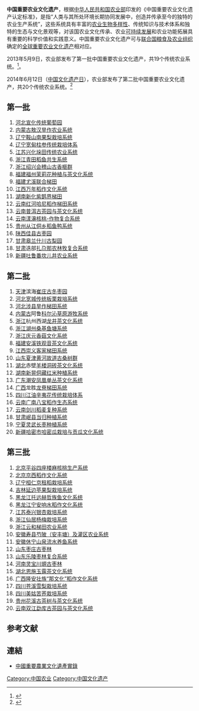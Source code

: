 '''中国重要农业文化遗产'''，根据[[中华人民共和国农业部|中华人民共和国农业部]]印发的《中国重要农业文化遗产认定标准》，是指“人类与其所处环境长期协同发展中，创造并传承至今的独特的农业生产系统”，这些系统具有丰富的[[农业|农业]][[生物多样性|生物多样性]]、传统知识与技术体系和独特的生态与文化景观等，对该国农业文化传承、农业[[可持续发展|可持续发展]]和农业功能拓展具有重要的科学价值和实践意义。中国重要农业文化遗产可与[[联合国粮食及农业组织|联合国粮食及农业组织]]确定的[[全球重要农业文化遗产|全球重要农业文化遗产]]相对应。

2013年5月9日，农业部发布了第一批中国重要农业文化遗产，共19个传统农业系统。<ref>{{Cite web |url=http://www.moa.gov.cn/govpublic/XZQYJ/201305/t20130527_3474569.htm |title=农业部关于公布第一批中国重要农业文化遗产名单的通知 |accessdate=2013-05-30 |archive-date=2013-06-11 |archive-url=https://web.archive.org/web/20130611062344/http://www.moa.gov.cn/govpublic/XZQYJ/201305/t20130527_3474569.htm |dead-url=no }}</ref>。

2014年6月12日（[[中国文化遗产日|中国文化遗产日]]），农业部发布了第二批中国重要农业文化遗产，共20个传统农业系统。<ref>{{Cite web |url=http://news.sina.com.cn/c/2014-06-12/170530348414.shtml |title=农业部发布第二批中国重要农业文化遗产 |accessdate=2015-03-30 |archive-date=2015-04-02 |archive-url=https://web.archive.org/web/20150402144255/http://news.sina.com.cn/c/2014-06-12/170530348414.shtml |dead-url=no }}</ref>

==第一批==
# [[河北|河北]][[宣化传统葡萄园|宣化传统葡萄园]]
# [[内蒙古|内蒙古]][[敖汉旱作农业系统|敖汉旱作农业系统]]
# [[辽宁|辽宁]][[鞍山南果梨栽培系统|鞍山南果梨栽培系统]]
# [[辽宁|辽宁]][[宽甸柱参传统栽培体系|宽甸柱参传统栽培体系]]
# [[江苏|江苏]][[兴化垛田|兴化垛田传统农业系统]]
# [[浙江|浙江]][[青田稻鱼共生系统|青田稻鱼共生系统]]
# [[浙江|浙江]][[绍兴会稽山古香榧群|绍兴会稽山古香榧群]]
# [[福建|福建]][[福州茉莉花种植与茶文化系统|福州茉莉花种植与茶文化系统]]
# [[福建|福建]][[尤溪联合梯田|尤溪联合梯田]]
# [[江西|江西]][[万年稻作文化系统|万年稻作文化系统]]
# [[湖南|湖南]][[紫鹊界梯田|新化紫鹊界梯田]]
# [[云南|云南]][[哈尼梯田|红河哈尼稻作梯田系统]]
# [[云南|云南]][[普洱古茶园与茶文化系统|普洱古茶园与茶文化系统]]
# [[云南|云南]][[漾濞核桃-作物复合系统|漾濞核桃-作物复合系统]]
# [[贵州|贵州]][[从江侗乡稻鱼鸭系统|从江侗乡稻鱼鸭系统]]
# [[陕西|陕西]][[佳县古枣园|佳县古枣园]]
# [[甘肃|甘肃]][[皋兰什川古梨园|皋兰什川古梨园]]
# [[甘肃|甘肃]]迭部[[扎尕那农林牧复合系统|扎尕那农林牧复合系统]]
# [[新疆|新疆]][[吐鲁番坎儿井农业系统|吐鲁番坎儿井农业系统]]

==第二批==
# [[天津|天津]]滨海[[崔庄古冬枣园|崔庄古冬枣园]]
# [[河北|河北]][[宽城传统板栗栽培系统|宽城传统板栗栽培系统]]
# [[河北|河北]][[涉县旱作梯田系统|涉县旱作梯田系统]]
# [[内蒙古|内蒙古]]阿鲁[[科尔沁草原游牧系统|科尔沁草原游牧系统]]
# [[浙江|浙江]]杭州西湖[[龙井茶|龙井茶文化系统]]
# [[浙江|浙江]][[湖州桑基鱼塘系统|湖州桑基鱼塘系统]]
# [[浙江|浙江]][[庆元香菇|庆元香菇文化系统]]
# [[福建|福建]][[安溪铁观音|安溪铁观音茶文化系统]]
# [[江西|江西]][[崇义梯田|崇义客家梯田系统]]
# [[山东|山东]][[夏津黄河故道古桑树群|夏津黄河故道古桑树群]]
# [[湖北|湖北]]赤壁[[羊楼洞砖茶文化系统|羊楼洞砖茶文化系统]]
# [[湖南|湖南]][[新晃侗藏红米种植系统|新晃侗藏红米种植系统]]
# [[广东|广东]][[潮安凤凰单丛茶文化系统|潮安凤凰单丛茶文化系统]]
# [[广西|广西]]龙胜[[龙脊梯田|龙脊梯田系统]]
# [[四川|四川]][[江油辛夷花传统栽培体系|江油辛夷花传统栽培体系]]
# [[云南|云南]][[广南八宝稻作生态系统|广南八宝稻作生态系统]]
# [[云南|云南]][[剑川稻麦复种系统|剑川稻麦复种系统]]
# [[甘肃|甘肃]][[岷县当归种植系统|岷县当归种植系统]]
# [[宁夏|宁夏]][[灵武长枣种植系统|灵武长枣种植系统]]
# [[新疆|新疆]][[哈密市哈密瓜栽培与贡瓜文化系统|哈密市哈密瓜栽培与贡瓜文化系统]]


==第三批==
# [[北京|北京]][[平谷四座楼麻核桃生产系统|平谷四座楼麻核桃生产系统]]
# [[北京|北京]][[京西稻作文化系统|京西稻作文化系统]]
# [[辽宁|辽宁]][[桓仁京租稻栽培系统|桓仁京租稻栽培系统]] 
# [[吉林|吉林]][[延边苹果梨栽培系统|延边苹果梨栽培系统]]
# [[黑龙江|黑龙江]][[托远赫哲族鱼文化系统|托远赫哲族鱼文化系统]] 
# [[黑龙江|黑龙江]][[宁安响水稻作文化系统|宁安响水稻作文化系统]]
# [[江苏|江苏]][[泰兴银杏栽培系统|泰兴银杏栽培系统]]
# [[浙江|浙江]][[仙居杨梅栽培系统|仙居杨梅栽培系统]]
# [[浙江|浙江]][[云和梯田农业系统|云和梯田农业系统]]
# [[安徽|安徽]][[寿县芍陂（安丰塘）及灌区农业系统|寿县芍陂（安丰塘）及灌区农业系统]]
# [[安徽|安徽]][[休宁山泉流水养鱼系统|休宁山泉流水养鱼系统]]
# [[山东|山东]][[枣庄古枣林|枣庄古枣林]]
# [[山东|山东]][[乐陵枣林复合系统|乐陵枣林复合系统]]
# [[河南|河南]][[灵宝川塬古枣林|灵宝川塬古枣林]]
# [[湖北|湖北]][[恩施玉露茶文化系统|恩施玉露茶文化系统]]
# [[广西|广西]][[隆安壮族“那文化”稻作文化系统|隆安壮族“那文化”稻作文化系统]]
# [[四川|四川]][[苍溪雪梨栽培系统|苍溪雪梨栽培系统]]
# [[四川|四川]][[美姑苦荞栽培系统|美姑苦荞栽培系统]]
# [[贵州|贵州]][[花溪古茶树与茶文化系统|花溪古茶树与茶文化系统]]
# [[云南|云南]][[双江勐库古茶园与茶文化系统|双江勐库古茶园与茶文化系统]]

==参考文献==
{{reflist}}

==連結==
*[http://www.moa.gov.cn/ztzl/zywhycsl/ 中國重要農業文化遺產實錄]{{Wayback|url=http://www.moa.gov.cn/ztzl/zywhycsl/ |date=20151015135150 }}

{{中国保护区列表}}

[[Category:中国农业|Category:中国农业]]
[[Category:中国文化遗产|Category:中国文化遗产]]